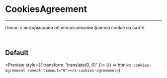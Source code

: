 
<Meta title="CookiesAgreement" />

# CookiesAgreement

---

Попап с информацией об использовании файлов cookie на сайте.

<br />

## Default

<Preview style={{ transform: 'translate(0, 0)' }}>
    <Story name="Default" height="150px">
        {() => html`<x-cookies-agreement reveal-timeout="0"></x-cookies-agreement>`}
    </Story>
</Preview>

<!-- ## API

<Props of="x-cookies-agreement" /> -->
